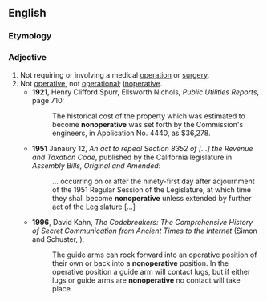 ==English==

===Etymology===
{{prefix|en|non|operative}}

===Adjective===
{{en-adj|-}}

# Not requiring or involving a medical [[operation]] or [[surgery]].
# Not [[operative]], not [[operational]]; [[inoperative]].
#* '''1921''', Henry Clifford Spurr, Ellsworth Nichols, ''Public Utilities Reports'', page 710:
#*: The historical cost of the property which was estimated to become '''nonoperative''' was set forth by the Commission's engineers, in Application No. 4440, as $36,278.
#* '''1951''' Janaury 12, ''An act to repeal Section 8352 of [...] the Revenue and Taxation Code'', published by the California legislature in ''Assembly Bills, Original and Amended'':
#*: ... occurring on or after the ninety-first day after adjournment of the 1951 Regular Session of the Legislature, at which time they shall become '''nonoperative''' unless extended by further act of the Legislature [...]
#* '''1996''', David Kahn, ''The Codebreakers: The Comprehensive History of Secret Communication from Ancient Times to the Internet'' (Simon and Schuster, {{ISBN|9781439103555}}):
#*: The guide arms can rock forward into an operative position of their own or back into a '''nonoperative''' position. In the operative position a guide arm will contact lugs, but if either lugs or guide arms are '''nonoperative''' no contact will take place.